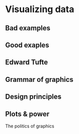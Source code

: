 # Visualizing data

## Bad examples
## Good exaples
## Edward Tufte
## Grammar of graphics
## Design principles 
## Plots & power
The politics of graphics




